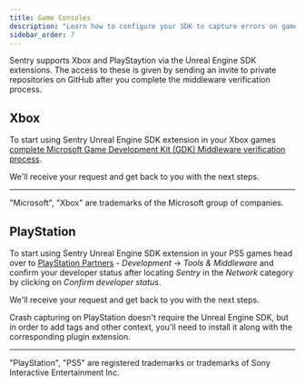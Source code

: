 ```yaml
---
title: Game Consoles
description: "Learn how to configure your SDK to capture errors on game consoles."
sidebar_order: 7
---
```


Sentry supports Xbox and PlayStaytion via the Unreal Engine SDK extensions. The access to these is given by sending an invite to private repositories on GitHub after you complete the middleware verification process.

## Xbox

To start using Sentry Unreal Engine SDK extension in your Xbox games [complete Microsoft Game Development Kit (GDK) Middleware verification process](https://developer.microsoft.com/en-us/games/support/request-gdkx-middleware).

We'll receive your request and get back to you with the next steps.

----

"Microsoft", "Xbox" are trademarks of the Microsoft group of companies.

## PlayStation

To start using Sentry Unreal Engine SDK extension in your PS5 games head over to [PlayStation Partners](https://partners.playstation.net/) - *Development* -> *Tools & Middleware* and confirm your developer status after locating *Sentry* in the *Network* category by clicking on *Confirm developer status*.

We'll receive your request and get back to you with the next steps.

<Alert>

Crash capturing on PlayStation doesn't require the Unreal Engine SDK, but in order to add tags and other context, you'll need to install it along with the corresponding plugin extension.

</Alert>

----

"PlayStation", "PS5" are registered trademarks or trademarks of Sony Interactive Entertainment Inc.
